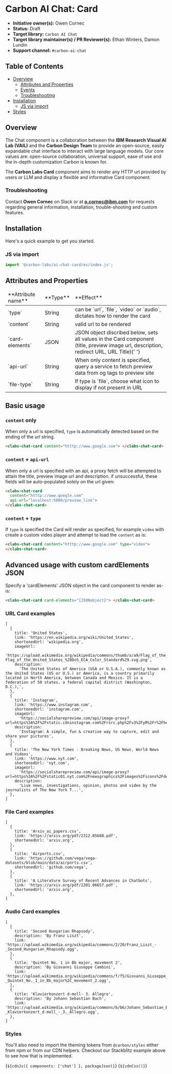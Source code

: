 
<Meta of={cardElementStories} />

# Carbon AI Chat: Card

- **Initiative owner(s):** Owen Cornec
- **Status:** Draft
- **Target library:** `Carbon AI Chat`
- **Target library maintainer(s) / PR Reviewer(s):** Ethan Winters, Damon Lundin
- **Support channel:** `#carbon-ai-chat`

## Table of Contents

- [Overview](#overview)
  - [Attributes and Properties](#attributes-and-properties)
  - [Events](#events)
  - [Troubleshooting](#troubleshooting)
- [Installation](#installation)
  - [JS via import](#js-via-import)
- [Styles](#styles)

## Overview

<a id="overview"></a>

The Chat component is a collaboration between the **IBM Research Visual AI Lab
(VAIL)** and the **Carbon Design Team** to provide an open-source, easily
expandable chat interface to interact with large language models. Our core
values are: open-source collaboration, universal support, ease of use and the
in-depth customization Carbon is known for.

The **Carbon Labs Card** component aims to render any HTTP url provided by users
or LLM and display a flexible and informative Card component.

### Troubleshooting

<a id="troubleshooting"></a>

Contact **Owen Cornec** on Slack or at **o.cornec@ibm.com** for requests
regarding general information, installation, trouble-shooting and custom
features.

## Installation

<a id="installation"></a>

Here's a quick example to get you started.

### JS via import

<a id="js-via-import"></a>

```javascript
import '@carbon-labs/ai-chat-card/es/index.js';
```

## Attributes and Properties

<a id="attributes-and-properties"></a>
<table>
  <thead>
    <tr>
      <td>**Attribute name**</td>
      <td>**Type**</td>
      <td>**Effect**</td>
    </tr>
  </thead>
  <tbody>
    <tr>
      <td>`type`</td>
      <td>String</td>
      <td>
        can be `url`, `file`, `video` or `audio`, dictates how to render the
        card
      </td>
    </tr>
    <tr>
      <td>`content`</td>
      <td>String</td>
      <td>valid url to be rendered</td>
    </tr>
    <tr>
      <td>`card-elements`</td>
      <td>JSON</td>
      <td>
        JSON object discribed below, sets all values in the Card component
        (title, preview image url, description, redirect URL, URL Title){' '}
      </td>
    </tr>
    <tr>
      <td>`api-url`</td>
      <td>String</td>
      <td>
        When only content is specified, query a service to fetch preview data
        from og tags to preview site
      </td>
    </tr>
    <tr>
      <td>`file-type`</td>
      <td>String</td>
      <td>
        If type is `file`, choose what icon to display if not present in URL
      </td>
    </tr>
  </tbody>
</table>

## Basic usage

### `content` only

When only a url is specified, `type` is automatically detected based on the
ending of the url string.

```html
<clabs-chat-card content="htttp://www.google.com"> </clabs-chat-card>
```

### `content` + `api-url`

When only a url is specified with an api, a proxy fetch will be attempted to
attain the title, preview image url and description. if unsuccessful, these
fields will be auto-populated solely on the url given:

```html
<clabs-chat-card
  content="htttp://www.google.com"
  api-url="localhost:5000/preview_link">
</clabs-chat-card>
```

### `content` + `type`

If `type` is specified the Card will render as specified, for example `video`
with create a custom video player and attempt to load the `content` as is:

```html
<clabs-chat-card content="htttp://www.google.com" type="video">
</clabs-chat-card>
```

## Advanced usage with custom cardElements JSON

Specify a 'cardElements' JSON object in the card component to render as-is:

```html
<clabs-chat-card card-elements="{JSONobject}"> </clabs-chat-card>
```

### URL Card examples

```
[
  {
    title: 'United States',
    link: 'https://en.wikipedia.org/wiki/United_States',
    shortenedUrl: 'wikipedia.org',
    imageUrl:
      'https://upload.wikimedia.org/wikipedia/commons/thumb/a/a9/Flag_of_the_United_States_%28DoS_ECA_Color_Standard%29.svg/250px-Flag_of_the_United_States_%28DoS_ECA_Color_Standard%29.svg.png',
    description:
      'The United States of America (USA or U.S.A.), commonly known as the United States (US or U.S.) or America, is a country primarily located in North America, between Canada and Mexico. It is a federation of 50 states, a federal capital district (Washington, D.C.),',
  },
  {
    title: 'Instagram',
    link: 'https://www.instagram.com',
    shortenedUrl: 'instagram.com',
    imageUrl:
      'https://socialsharepreview.com/api/image-proxy?url=https%3A%2F%2Fstatic.cdninstagram.com%2Frsrc.php%2Fv3%2FyR%2Fr%2FhexDR1NOpRC.png',
    description:
      'Instagram: A simple, fun & creative way to capture, edit and share your pictures',
  },
  {
    title: 'The New York Times - Breaking News, US News, World News and Videos',
    link: 'https://www.nyt.com',
    shortenedUrl: 'nyt.com',
    imageUrl:
      'https://socialsharepreview.com/api/image-proxy?url=https%3A%2F%2Fstatic01.nyt.com%2Fnewsgraphics%2Fimages%2Ficons%2FdefaultPromoCrop.png',
    description:
      'Live news, investigations, opinion, photos and video by the journalists of The New York T...',
  },
]
```

### File Card examples

```
[
  {
    title: 'Arxiv_ai_papers.csv',
    link: 'https://arxiv.org/pdf/2312.05688.pdf',
    shortenedUrl: 'arxiv.org',
  },
  {
    title: 'Airports.csv',
    link: 'https://github.com/vega/vega-datasets/blob/main/data/airports.csv',
    shortenedUrl: 'github.com/vega',
  },
  {
    title: 'A Literature Survey of Recent Advances in Chatbots',
    link: 'https://arxiv.org/pdf/2201.06657.pdf',
    shortenedUrl: 'arxiv.org',
  },
]
```

### Audio Card examples

```
[
  {
    title: 'Second Hungarian Rhapsody',
    description: 'By Franz Liszt',
    link: 'https://upload.wikimedia.org/wikipedia/commons/2/20/Franz_Liszt_-_Second_Hungarian_Rhapsody.ogg',
  },
  {
    title: 'Quintet No. 1 in Bb major, movement 2',
    description: 'By Giovanni Giuseppe Cambini',
    link: 'https://upload.wikimedia.org/wikipedia/commons/f/f5/Giovanni_Giuseppe_Cambini_-_Quintet_No._1_in_Bb_major%2C_movement_2.ogg',
  },
  {
    title: 'Klavierkonzert d-moll- 3. Allegro',
    description: 'By Johann Sebastian Bach',
    link: 'https://upload.wikimedia.org/wikipedia/commons/b/b6/Johann_Sebastian_Bach_-_Klavierkonzert_d-moll_-_3._Allegro.ogg',
  },
]
```

### Styles

You'll also need to import the theming tokens from `@carbon/styles` either from
npm or from our CDN helpers. Checkout our Stackblitz example above to see how
that is implemented.

<Markdown>{`${cdnJs({ components: ['chat'] }, packageJson)}`}</Markdown>
<Markdown>{`${cdnCss()}`}</Markdown>
